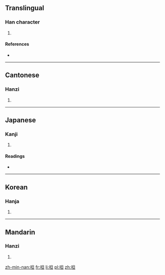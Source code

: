 ==Translingual==

===Han character===
{{Han char|rn=30|rad=口|as=05|sn=8|four=6601<sub>0</sub>|canj=口日一 (RAM)}}

# {{defn|Han|sort=口05}}

====References====
* {{Han ref|kx=0184.010|dkj=03474|dj=0403.010|hdz=10600.010|uh=547E|ud=21630|bh=CBE3|bd=52195}}

----

==Cantonese==

===Hanzi===
{{yue-hanzi|jyut=|y=daat3}}

# {{defn|lang=yue|sort=口05}}

----

==Japanese==

===Kanji===
{{ja-kanji|grade=|rs=口05}}

# {{defn|lang=ja|sort=口05}}

====Readings====
* {{ja-readings|on=[[たつ]] (tatsu), [[たち]] (tachi), [[あつ]] (atsu), [[えち]] (echi), [[てち]] (techi)|kun=[[しかりあう]] (shikariau), [[よびあう]] (yobiau)}}

----

==Korean==

===Hanja===
{{ko-hanja|hangeul=달|rv=dal|mr=tal}}

# {{defn|lang=ko|sort=口05}}

----

==Mandarin==

===Hanzi===
{{cmn-hanzi|pin=[[dá]] ([[da2]])|wg=ta<sup>2</sup>}}

# {{defn|lang=cmn|sort=口05}}

[[zh-min-nan:呾]]
[[fr:呾]]
[[li:呾]]
[[pl:呾]]
[[zh:呾]]